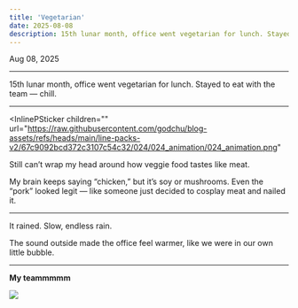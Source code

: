 ```yaml
---
title: 'Vegetarian'
date: 2025-08-08
description: 15th lunar month, office went vegetarian for lunch. Stayed to eat with the team — chill.
---
```


Aug 08, 2025

---

15th lunar month, office went vegetarian for lunch. Stayed to eat with the team — chill.

---

<InlinePSticker
  children=""
  url="https://raw.githubusercontent.com/godchu/blog-assets/refs/heads/main/line-packs-v2/67c9092bcd372c3107c54c32/024/024_animation/024_animation.png"
>
  <span>Still can’t wrap my head around how veggie food tastes like meat.</span>
</InlinePSticker>

My brain keeps saying “chicken,” but it’s soy or mushrooms. Even the “pork” looked legit — like someone just decided to cosplay meat and nailed it.

---

It rained. Slow, endless rain.

The sound outside made the office feel warmer, like we were in our own little bubble.

<LineEmojiCanvas25
  className="inline-block w-[50px] h-[50px]"
  skeletonClassName="inline-block w-[50px] h-[50px]"
  autoPlay
  loop
  src="https://raw.githubusercontent.com/godchu/blog-assets/refs/heads/main/line-packs-v2/67c9092bcd372c3107c54c32/037/037_animation/037_animation.png"
  showSkeleton
  width={50}
  height={50}
/>

---

**My teammmmm**

<img src="https://raw.githubusercontent.com/godchu/blog-assets/refs/heads/main/nikki/08-08-2025/1.jpg" />
